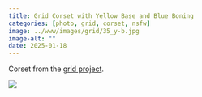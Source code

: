 ```yaml
---
title: Grid Corset with Yellow Base and Blue Boning
categories: [photo, grid, corset, nsfw]
image: ../www/images/grid/35_y-b.jpg
image-alt: ""
date: 2025-01-18
---
```


Corset from the [grid project](/posts/2025-01-27_grid-project.html).

![](../www/images/grid/35_y-b.jpg)

